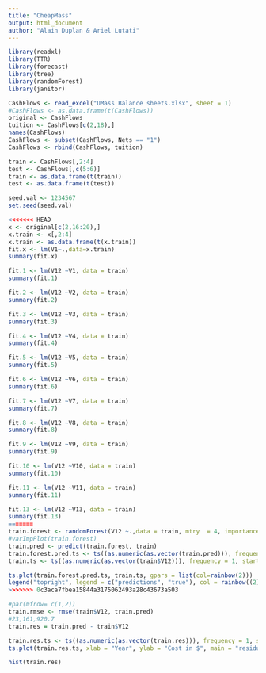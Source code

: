 ```yaml
---
title: "CheapMass"
output: html_document
author: "Alain Duplan & Ariel Lutati"
---
```



```r
library(readxl)
library(TTR)
library(forecast)
library(tree)
library(randomForest)
library(janitor)
```
```r
CashFlows <- read_excel("UMass Balance sheets.xlsx", sheet = 1)
#CashFlows <- as.data.frame(t(CashFlows))
original <- CashFlows
tuition <- CashFlows[c(2,18),]
names(CashFlows)
CashFlows <- subset(CashFlows, Nets == "1")
CashFlows <- rbind(CashFlows, tuition)
```

```r
train <- CashFlows[,2:4]
test <- CashFlows[,c(5:6)]
train <- as.data.frame(t(train))
test <- as.data.frame(t(test))
```
```r
seed.val <- 1234567
set.seed(seed.val)
```

```r
<<<<<<< HEAD
x <- original[c(2,16:20),]
x.train <- x[,2:4]
x.train <- as.data.frame(t(x.train))
fit.x <- lm(V1~.,data=x.train)
summary(fit.x)
```

```r
fit.1 <- lm(V12 ~V1, data = train)
summary(fit.1)

fit.2 <- lm(V12 ~V2, data = train)
summary(fit.2)

fit.3 <- lm(V12 ~V3, data = train)
summary(fit.3)

fit.4 <- lm(V12 ~V4, data = train)
summary(fit.4)

fit.5 <- lm(V12 ~V5, data = train)
summary(fit.5)

fit.6 <- lm(V12 ~V6, data = train)
summary(fit.6)

fit.7 <- lm(V12 ~V7, data = train)
summary(fit.7)

fit.8 <- lm(V12 ~V8, data = train)
summary(fit.8)

fit.9 <- lm(V12 ~V9, data = train)
summary(fit.9)

fit.10 <- lm(V12 ~V10, data = train)
summary(fit.10)

fit.11 <- lm(V12 ~V11, data = train)
summary(fit.11)

fit.13 <- lm(V12 ~V13, data = train)
summary(fit.13)
=======
train.forest <- randomForest(V12 ~.,data = train, mtry  = 4, importance = T)
#varImpPlot(train.forest)
train.pred <- predict(train.forest, train)
train.forest.pred.ts <- ts((as.numeric(as.vector(train.pred))), frequency = 1, start = c(2015, 1))
train.ts <- ts((as.numeric(as.vector(train$V12))), frequency = 1, start = c(2015, 1))

ts.plot(train.forest.pred.ts, train.ts, gpars = list(col=rainbow(2))) 
legend("topright", legend = c("predictions", "true"), col = rainbow((2)), lty = 1)
>>>>>>> 0c3aca7fbea15844a3175062493a28c43673a503
```

```r
#par(mfrow= c(1,2))
train.rmse <- rmse(train$V12, train.pred)
#23,161,920.7
train.res = train.pred - train$V12

train.res.ts <- ts((as.numeric(as.vector(train.res))), frequency = 1, start = c(2015, 1))
ts.plot(train.res.ts, xlab = "Year", ylab = "Cost in $", main = "residuals")

hist(train.res)
```